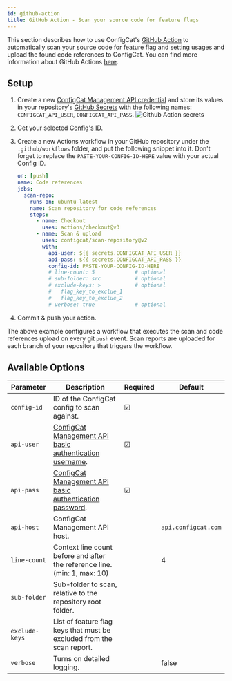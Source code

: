```yaml
---
id: github-action
title: GitHub Action - Scan your source code for feature flags
---
```


This section describes how to use ConfigCat's <a target="_blank" href="https://github.com/marketplace/actions/configcat-scan-repository">GitHub Action</a>
to automatically scan your source code for feature flag and setting usages and upload the found code references to ConfigCat.
You can find more information about GitHub Actions <a target="_blank" href="https://github.com/features/actions">here</a>.

## Setup

1. Create a new <a target="_blank" href="https://app.configcat.com/my-account/public-api-credentials">ConfigCat Management API credential</a> and store its values in your repository's <a target="_blank" href="https://docs.github.com/en/actions/security-guides/encrypted-secrets#creating-encrypted-secrets-for-a-repository">GitHub Secrets</a> with the following names: `CONFIGCAT_API_USER`, `CONFIGCAT_API_PASS`.
   <img  src="/docs/assets/cli/scan/gh_secrets.png" alt="Github Action secrets" />

2. Get your selected [Config's ID](overview.mdx#config-id).

3. Create a new Actions workflow in your GitHub repository under the `.github/workflows` folder, and put the following snippet into it. Don't forget to replace the `PASTE-YOUR-CONFIG-ID-HERE` value with your actual Config ID.

   ```yaml
   on: [push]
   name: Code references
   jobs:
     scan-repo:
       runs-on: ubuntu-latest
       name: Scan repository for code references
       steps:
         - name: Checkout
           uses: actions/checkout@v3
         - name: Scan & upload
           uses: configcat/scan-repository@v2
           with:
             api-user: ${{ secrets.CONFIGCAT_API_USER }}
             api-pass: ${{ secrets.CONFIGCAT_API_PASS }}
             config-id: PASTE-YOUR-CONFIG-ID-HERE
             # line-count: 5             # optional
             # sub-folder: src           # optional
             # exclude-keys: >           # optional
             #   flag_key_to_exclue_1
             #   flag_key_to_exclue_2
             # verbose: true             # optional
   ```

4. Commit & push your action.

The above example configures a workflow that executes the scan and code references upload on every git `push` event.
Scan reports are uploaded for each branch of your repository that triggers the workflow.

## Available Options

| Parameter      | Description                                                                                                                                       | Required | Default             |
| -------------- | ------------------------------------------------------------------------------------------------------------------------------------------------- | -------- | ------------------- |
| `config-id`    | ID of the ConfigCat config to scan against.                                                                                                       | &#9745;  |                     |
| `api-user`     | <a target="_blank" href="https://app.configcat.com/my-account/public-api-credentials">ConfigCat Management API basic authentication username</a>. | &#9745;  |                     |
| `api-pass`     | <a target="_blank" href="https://app.configcat.com/my-account/public-api-credentials">ConfigCat Management API basic authentication password</a>. | &#9745;  |                     |
| `api-host`     | ConfigCat Management API host.                                                                                                                    |          | `api.configcat.com` |
| `line-count`   | Context line count before and after the reference line. (min: 1, max: 10)                                                                         |          | 4                   |
| `sub-folder`   | Sub-folder to scan, relative to the repository root folder.                                                                                       |          |                     |
| `exclude-keys` | List of feature flag keys that must be excluded from the scan report.                                                                             |          |                     |
| `verbose`      | Turns on detailed logging.                                                                                                                        |          | false               |

